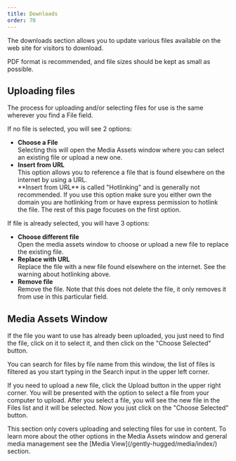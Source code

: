 ```yaml
---
title: Downloads
order: 70
---
```

The downloads section allows you to update various files available on the web site for visitors to download. 

PDF format is recommended, and file sizes should be kept as small as possible.

## Uploading files

The process for uploading and/or selecting files for use is the same wherever you find a File field.

If no file is selected, you will see 2 options:

* **Choose a File**\
    Selecting this will open the Media Assets window where you can select an existing file or upload a new one.  
* **Insert from URL**\
    This option allows you to reference a file that is found elsewhere on the internet by using a URL.
    <Aside type="warning">
        **Insert from URL** is called "Hotlinking" and is generally not recommended. If you use this option make sure you either own the domain you are hotlinking from or have express permission to hotlink the file. The rest of this page focuses on the first option.
    </Aside>

If  file is already selected, you will have 3 options:
* **Choose different file**\
    Open the media assets window to choose or upload a new file to replace the existing file.
* **Replace with URL**\
    Replace the file with a new file found elsewhere on the internet. See the warning about hotlinking above. 
* **Remove file**\
    Remove the file. Note that this does not delete the file, it only removes it from use in this particular field.

## Media Assets Window

If the file you want to use has already been uploaded, you just need to find the file, click on it to select it, and then click on the "Choose Selected" button.

<Aside>
    You can search for files by file name from this window, the list of files is filtered as you start typing in the Search input in the upper left corner. 
</Aside>

If you need to upload a new file, click the Upload button in the upper right corner. You will be presented with the option to select a file from your computer to upload. After you select a file, you will see the new file in the Files list and it will be selected. Now you just click on the "Choose Selected" button.

<Aside>
    This section only covers uploading and selecting files for use in content. To learn more about the other options in the Media Assets window and general media management see the [Media View](/gently-hugged/media/index/) section. 
</Aside>